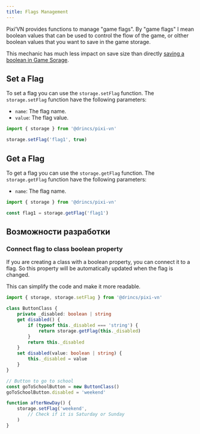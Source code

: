 ```yaml
---
title: Flags Management
---
```


Pixi’VN provides functions to manage "game flags". By "game flags" I mean boolean values that can be used to control the flow of the game, or olther boolean values that you want to save in the game storage.

This mechanic has much less impact on save size than directly [saving a boolean in Game Sorage](/start/storage#set-a-variable-in-the-game-storage).

## Set a Flag

To set a flag you can use the `storage.setFlag` function. The `storage.setFlag` function have the following parameters:

- `name`: The flag name.
- `value`: The flag value.

```typescript
import { storage } from '@drincs/pixi-vn'

storage.setFlag('flag1', true)
```

## Get a Flag

To get a flag you can use the `storage.getFlag` function. The `storage.getFlag` function have the following parameters:

- `name`: The flag name.

```typescript
import { storage } from '@drincs/pixi-vn'

const flag1 = storage.getFlag('flag1')
```

## Возможности разработки

### Connect flag to class boolean property

If you are creating a class with a boolean property, you can connect it to a flag. So this property will be automatically updated when the flag is changed.

This can simplify the code and make it more readable.

```typescript
import { storage, storage.setFlag } from '@drincs/pixi-vn'

class ButtonClass {
    private _disabled: boolean | string
    get disabled() {
        if (typeof this._disabled === 'string') {
            return storage.getFlag(this._disabled)
        }
        return this._disabled
    }
    set disabled(value: boolean | string) {
        this._disabled = value
    }
}
```

```typescript
// Button to go to school
const goToSchoolButton = new ButtonClass()
goToSchoolButton.disabled = 'weekend'

function afterNewDay() {
    storage.setFlag('weekend', 
        // Check if it is Saturday or Sunday
    )
}
```
